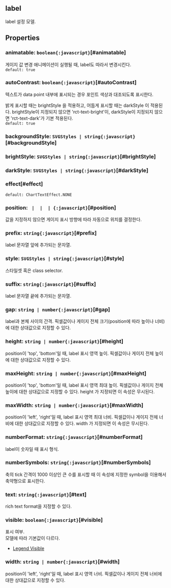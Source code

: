 ## label
label 설정 모델.
## Properties

### animatable: `boolean{:javascript}`[#animatable]
게이지 값 변경 애니메이션이 실행될 때, label도 따라서 변경시킨다.  
`default: true`  

### autoContrast: `boolean{:javascript}`[#autoContrast]
텍스트가 data point 내부에 표시되는 경우 포인트 색상과 대조되도록 표시한다.


밝게 표시할 때는  brightStyle 을 적용하고,
어둡게 표시할 때는  darkStyle 이 적용된다.
brightStyle이 지정되지 않으면 'rct-text-bright'이,
darkStyle이 지정되지 않으면 'rct-text-dark'가 기본 적용된다.  
`default: true`  

### backgroundStyle: `SVGStyles | string{:javascript}`[#backgroundStyle]

### brightStyle: `SVGStyles | string{:javascript}`[#brightStyle]

### darkStyle: `SVGStyles | string{:javascript}`[#darkStyle]

### effect[#effect]


`default: ChartTextEffect.NONE`  

### position: ` |  |  | {:javascript}`[#position]
값을 지정하지 않으면 게이지 표시 방향에 따라 자동으로 위치를 결정한다.  

### prefix: `string{:javascript}`[#prefix]
label 문자열 앞에 추가되는 문자열.  

### style: `SVGStyles | string{:javascript}`[#style]
스타일셋 혹은 class selector.  

### suffix: `string{:javascript}`[#suffix]
label 문자열 끝에 추가되는 문자열.  

### gap: `string | number{:javascript}`[#gap]
label과 본체 사이의 간격.
픽셀값이나 게이지 전체 크기(position에 따라 높이나 너비)에 대한 상대값으로 지정할 수 있다.  

### height: `string | number{:javascript}`[#height]
position이 'top', 'bottom'일 때, label 표시 영역 높이.
픽셀값이나 게이지 전체 높이에 대한 상대값으로 지정할 수 있다.  

### maxHeight: `string | number{:javascript}`[#maxHeight]
position이 'top', 'bottom'일 때, label 표시 영역 최대 높이.
픽셀값이나 게이지 전체 높이에 대한 상대값으로 지정할 수 있다.
 height 가 지정되면 이 속성은 무시된다.  

### maxWidth: `string | number{:javascript}`[#maxWidth]
position이 'left', 'right'일 때, label 표시 영역 최대 너비.
픽셀값이나 게이지 전체 너비에 대한 상대값으로 지정할 수 있다.
 width 가 지정되면 이 속성은 무시된다.  

### numberFormat: `string{:javascript}`[#numberFormat]
label이 숫자일 때 표시 형식.  

### numberSymbols: `string{:javascript}`[#numberSymbols]
축의 tick 간격이 1000 이상인 큰 수를 표시할 때 
이 속성에 지정한 symbol을 이용해서 축약형으로 표시한다.  

### text: `string{:javascript}`[#text]
rich text format을 지정할 수 있다.  

### visible: `boolean{:javascript}`[#visible]
표시 여부.\
모델에 따라 기본값이 다르다.
- [Legend Visible](https:/jsfiddle.net/gh/get/library/pure/realgrid/realchart-demo/tree/master/common/legend-visible)  

### width: `string | number{:javascript}`[#width]
position이 'left', 'right'일 때, label 표시 영역 너비.
픽셀값이나 게이지 전체 너비에 대한 상대값으로 지정할 수 있다.  
